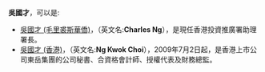 '''吳國才'''，可以是:
*[[吳國才_(毛里裘斯華僑)|吳國才 (毛里裘斯華僑)]]，（英文名:'''Charles Ng'''），是現任香港投資推廣署助理署長。
*[[吳國才_(香港)|吳國才 (香港)]]，（英文名:'''Ng Kwok Choi'''），2009年7月2日起，是香港上市公司東岳集團的公司秘書、合資格會計師、授權代表及財務總監。

{{disambig|G国才|Cat=三字吴姓人名消歧义}}
